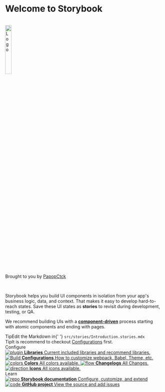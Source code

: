 
<Meta title="Documentation/Introduction" />

<style>{`
  .subheading {
    --mediumdark: '#999999';
    font-weight: 900;
    font-size: 13px;
    color: #999;
    letter-spacing: 6px;
    line-height: 24px;
    text-transform: uppercase;
    margin-bottom: 12px;
    margin-top: 40px;
  }

  .link-list {
    display: grid;
    grid-template-columns: 1fr;
    grid-template-rows: 1fr 1fr;
    row-gap: 10px;
  }

  @media (min-width: 620px) {
    .link-list {
      row-gap: 20px;
      column-gap: 20px;
      grid-template-columns: 1fr 1fr;
    }
  }

  @media all and (-ms-high-contrast:none) {
  .link-list {
      display: -ms-grid;
      -ms-grid-columns: 1fr 1fr;
      -ms-grid-rows: 1fr 1fr;
    }
  }

  .link-item {
    display: block;
    padding: 20px 30px 20px 15px;
    border: 1px solid #00000010;
    border-radius: 5px;
    transition: background 150ms ease-out, border 150ms ease-out, transform 150ms ease-out;
    color: #333333;
    display: flex;
    align-items: flex-start;
  }

  .link-item:hover {
    border-color: #1EA7FD50;
    transform: translate3d(0, -3px, 0);
    box-shadow: rgba(0, 0, 0, 0.08) 0 3px 10px 0;
  }

  .link-item:active {
    border-color: #1EA7FD;
    transform: translate3d(0, 0, 0);
  }

  .link-item strong {
    font-weight: 700;
    display: block;
    margin-bottom: 2px;
  }
  
  .link-item img {
    height: 40px;
    width: 40px;
    margin-right: 15px;
    flex: none;
  }

  .link-item span {
    font-size: 14px;
    line-height: 20px;
  }

  .tip {
    display: inline-block;
    border-radius: 1em;
    font-size: 11px;
    line-height: 12px;
    font-weight: 700;
    background: #E7FDD8;
    color: #66BF3C;
    padding: 4px 12px;
    margin-right: 10px;
    vertical-align: top;
  }

  .tip-wrapper {
    font-size: 13px;
    line-height: 20px;
    margin-top: 10px;
  }

  .tip-wrapper code {
    font-size: 12px;
    display: inline-block;
  }
  .center{
    text-align: center;
  }
  .rounded{
    border-radius: 50%;
  }
`}</style>

# Welcome to Storybook
<br/>
<div className="center"><img alt="Logo" className="rounded" src="https://avatars.githubusercontent.com/u/10653386?v=4" width="20%" /></div>
<p className="center">Brought to you by <a href="https://github.com/PapopCtck">PapopCtck</a></p>
<br/>

Storybook helps you build UI components in isolation from your app's business logic, data, and context.
That makes it easy to develop hard-to-reach states. Save these UI states as **stories** to revisit during development, testing, or QA.

We recommend building UIs with a [**component-driven**](https://componentdriven.org) process starting with atomic components and ending with pages.

<div className="tip-wrapper">
  <span className="tip">Tip</span>Edit the Markdown in{' '}
  <code>src/stories/Introduction.stories.mdx</code>
</div>
<div className="tip-wrapper">
  <span className="tip">Tip</span>It is recommend to checkout <a href="/story/documentation-libraries--page">Configurations</a> first.
</div>


<div className="subheading">Configure</div>

<div className="link-list">
  <a
    className="link-item"
    href="/story/documentation-libraries--page"
  >
    <img src={Plugin} alt="plugin" />
    <span>
      <strong>Libraries</strong>
      Current included libraries and recommend libraries.
    </span>
  </a>
  <a
    className="link-item"
    href="/story/documentation-configurations--page"
  >
    <img src={StackAlt} alt="Build" />
    <span>
      <strong>Configurations</strong>
      How to customize webpack, Babel, Theme, etc.
    </span>
  </a>
  <a
    className="link-item"
    href="/story/documentation-colors--page"
  >
    <img src={Colors} alt="colors" />
    <span>
      <strong>Colors</strong>
      All colors available.
    </span>
  </a>
  <a
    className="link-item"
    href="/story/documentation-changelog--page"
  >
    <img src={Flow} alt="flow" />
    <span>
      <strong>Changelogs</strong>
      All Changes.
    </span>
  </a>
  <a
    className="link-item"
    href="/story/documentation-icons--page"
  >
    <img src={Direction} alt="direction" />
    <span>
      <strong>Icons</strong>
      All icons available.
    </span>
  </a>
</div>

<div className="subheading">Learn</div>

<div className="link-list">
  <a className="link-item" href="https://storybook.js.org/docs" target="_blank">
    <img src={Repo} alt="repo" />
    <span>
      <strong>Storybook documentation</strong>
      Configure, customize, and extend
    </span>
  </a>
  <a className="link-item" href="https://github.com/PapopCtck/React-template" target="_blank">
    <img src={Code} alt="code" />
    <span>
      <strong>GitHub project</strong>
      View the source and add issues
    </span>
  </a>
</div>


